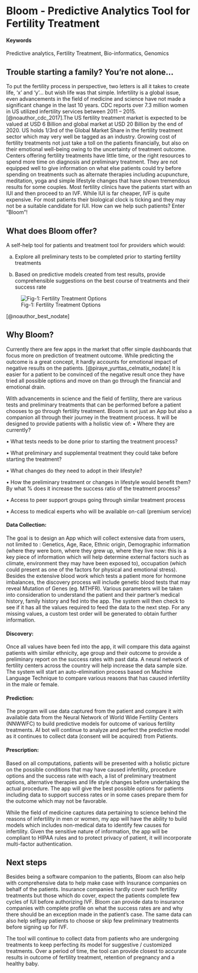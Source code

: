 # Bloom - Predictive Analytics Tool for Fertility Treatment {#Bloom}

#### Keywords {-}

Predictive analytics, Fertility Treatment, Bio-informatics, Genomics

## Trouble starting a family? You're not alone...

To put the fertility process in perspective, two letters is all it takes to create life, ‘x’ and ‘y’... but wish life was that simple. Infertility is a global issue, even advancements in the field of medicine and science have not made a significant change in the last 10 years. CDC reports over 7.3 million women in US utilized infertility services between 2011 – 2015. [@noauthor_cdc_2017].The US fertility treatment market is expected to be valued at USD 6 Billion and global market at USD 20 Billion by the end of 2020. US holds 1/3rd of the Global Market Share in the fertility treatment sector which may very well be tagged as an industry. Growing cost of fertility treatments not just take a toll on the patients financially, but also on their emotional well-being owing to the uncertainty of treatment outcome. Centers offering fertility treatments have little time, or the right resources to spend more time on diagnosis and preliminary treatment. They are not equipped well to give information on what else patients could try before spending on treatments such as alternate therapies including acupuncture, meditation, yoga and simple lifestyle changes that have shown tremendous results for some couples. Most fertility clinics have the patients start with an IUI and then proceed to an IVF. While IUI is far cheaper, IVF is quite expensive. For most patients their biological clock is ticking and they may not be a suitable candidate for IUI. How can we help such patients? Enter "Bloom"!

## What does Bloom offer?

A self-help tool for patients and treatment tool for providers which would:

a.	Explore all preliminary tests to be completed prior to starting fertility treatments

b.	Based on predictive models created from test results, provide comprehensible suggestions on the best course of treatments and their success rate

![Fig-1: Fertility Treatment Options]('img/Treatment Options.PNG')

[@noauthor_best_nodate]

## Why Bloom?

Currently there are few apps in  the market that offer simple dashboards that focus more on prediction of treatment outcome. While predicting the outcome is a great concept, it hardly accounts for  emotional impact of negative results on the patients. [@piraye_yurttas_celmatix_nodate] It is easier for a patient to be convinced of the negative result once they have tried all possible options and move on than go through the financial and emotional drain. 

With advancements in science and the field of fertility, there are various tests and preliminary treatments that can be performed before a patient chooses to go through fertility treatment. Bloom is not just an App but also a companion all through their journey in the treatment process. It will be designed to provide patients with a holistic view of:
•	Where they are currently?

•	What tests needs to be done prior to starting the treatment process?

•	What preliminary and supplemental treatment they could take before starting the treatment? 

•	What changes do they need to adopt in their lifestyle?

•	How the preliminary treatment or changes in lifestyle would benefit them? By what % does it increase the success ratio of the treatment process?

•	Access to peer support groups going through similar treatment process

•	Access to medical experts who will be available on-call (premium service) 

#### Data Collection:
The goal is to design an App which will collect extensive data from users, not limited to : Genetics, Age, Race, Ethnic origin, Demographic information (where they were born, where they grew up, where they live now: this is a key piece of information which will help determine external factors such as climate, environment they may have been exposed to), occupation (which could present as one of the factors for physical and emotional stress). Besides the extensive blood work which tests a patient more for hormone imbalances, the discovery process will include genetic blood tests that may reveal Mutation of Genes (eg. MTHFR). Various parameters will be taken into consideration to understand the patient and their partner’s medical history, family history and fed into the app. The system will then check to see if it has all the values required to feed the data to the next step. For any missing values, a custom test order will be generated to obtain further information. 

#### Discovery:
Once all values have been fed into the app, it will compare this data against patients with similar ethnicity, age group and their outcome to provide a preliminary report on the success rates with past data. A neural network of fertility centers across the country will help increase the data sample size. The system will start an auto-elimination process based on Machine Language Technique to compare various reasons that has caused infertility in the male or female.

#### Prediction:
The program will use data captured from the patient and compare it with available data from the Neural Network of World Wide Fertility Centers (NNWWFC) to build predictive models for outcome of various fertility treatments. AI bot will continue to analyze and perfect the predictive model as it continues to collect data (consent will be acquired) from Patients. 

#### Prescription:
Based on all computations, patients will be presented with a holistic picture on the possible conditions that may have caused infertility, procedure options and the success rate with each, a list of preliminary treatment options, alternative therapies and life style changes before undertaking the actual procedure. The app will give the best possible options for patients including data to support success rates or in some cases prepare them for the outcome which may not be favorable. 

While the field of medicine captures data pertaining to science behind the reasons of infertility in men or women, my app will have the ability to build models which includes non-medical data to identify few causes for infertility. Given the sensitive nature of information, the app will be compliant to HIPAA rules and to protect privacy of patient, it will incorporate multi-factor authentication.  

## Next steps

Besides being a software companion to the patients, Bloom can also help with comprehensive data to help make case with Insurance companies on behalf of the patients. Insurance companies hardly cover such fertility treatments but those which do cover, expect the patients complete few cycles of IUI before authorizing IVF. Bloom can provide data to insurance companies with complete profile on what the success rates are and why there should be an exception made in the patient’s case. The same data can also help selfpay patients to choose or skip few preliminary treatments before signing up for IVF.

The tool will  continue to collect data from patients who are undergoing treatments to keep perfecting its model for suggestive / customized treatments. Over a period of time, the tool can provide closest to accurate results in outcome of fertility treatment, retention of pregnancy and a healthy baby. 
